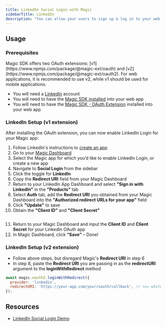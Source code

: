 ```yaml
---
title: LinkedIn Social Login with Magic
sidebarTitle: LinkedIn
description: "You can allow your users to sign up & log in to your web app with their LinkedIn account."
---
```


## Usage

### Prerequisites

<Note>
Magic SDK offers two OAuth extensions: [v1](https://www.npmjs.com/package/@magic-ext/oauth) and [v2](https://www.npmjs.com/package/@magic-ext/oauth2). For web applications, it is recommended to use v2, while v1 should be used for mobile applications.
</Note>

* You will need a [LinkedIn](https://www.linkedin.com/) account
* You will need to have the [Magic SDK installed](/docs/embedded-wallet/api/overview) into your web app
* You will need to have the [Magic SDK - OAuth Extension](/docs/embedded-wallet/authentication/login/oauth/oauth-implementation) installed into your web app

### LinkedIn Setup (v1 extension)

After installing the OAuth extension, you can now enable LinkedIn Login for your Magic app:

1.  Follow LinkedIn's instructions to [create an app](https://www.linkedin.com/developers/apps/new)
2.  Go to your [Magic Dashboard](https://dashboard.magic.link/login)
3.  Select the Magic app for which you’d like to enable LinkedIn Login, or create a new app
4.  Navigate to **Social Login** from the sidebar
5.  Click the toggle for **LinkedIn**
6.  Copy the **Redirect URI** field from your Magic Dashboard
7.  Return to your LinkedIn App Dashboard and select **"Sign in with LinkedIn"** in the **"Products"** tab
8.  Select **Auth** tab, add the **Redirect URI** you obtained from your Magic Dashboard into the **"Authorized redirect URLs for your app"** field
9.  Click **"Update"** to save
10. Obtain the **"Client ID"** and **"Client Secret"**

<Frame>
  <img src="/images/obtain-client-credentials.webp" alt=""/>
</Frame>

11. Return to your Magic Dashboard and input the **Client ID** and **Client Secret** for your LinkedIn OAuth app
12. In Magic Dashboard, click **“Save”** – Done!

### LinkedIn Setup (v2 extension)

* Follow above steps, but disregard Magic's **Redirect URI** in step 6
* In step 8, paste the **Redirect URI** you are passing in as the **redirectURI** argument to the **loginWithRedirect** method

```javascript JavaScript icon="square-js"
await magic.oauth2.loginWithRedirect({
  provider: 'linkedin',
  redirectURI: 'https://your-app.com/your/oauth/callback', // <== whitelist this with LinkedIn
});
```

## Resources

* [LinkedIn Social Login Demo](https://magic-oauth-v2-dun.vercel.app/)

